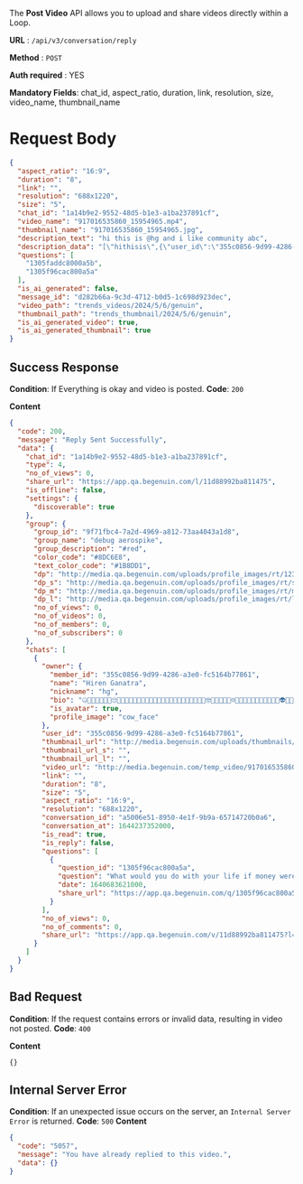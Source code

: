The **Post Video** API allows you to upload and share videos directly within a Loop.

**URL**  :  `/api/v3/conversation/reply`

**Method**  :  `POST`

**Auth required**  : YES

**Mandatory Fields**: chat_id, aspect_ratio, duration, link, resolution, size, video_name, thumbnail_name

# Request Body

```json
{
  "aspect_ratio": "16:9",
  "duration": "8",
  "link": "",
  "resolution": "688x1220",
  "size": "5",
  "chat_id": "1a14b9e2-9552-48d5-b1e3-a1ba237891cf",
  "video_name": "917016535860_15954965.mp4",
  "thumbnail_name": "917016535860_15954965.jpg",
  "description_text": "hi this is @hg and i like community abc",
  "description_data": "[\"hithisis\",{\"user_id\":\"355c0856-9d99-4286-a3e0-fc5164b77861\"},\"andilikecommunity\",{\"community_id\":\"fe3bdd3b-1fcb-44f3-a7ac-15b59796b6f9\"}]",
  "questions": [
    "1305faddc8000a5b",
    "1305f96cac800a5a"
  ],
  "is_ai_generated": false,
  "message_id": "d282b66a-9c3d-4712-b0d5-1c698d923dec",
  "video_path": "trends_videos/2024/5/6/genuin",
  "thumbnail_path": "trends_thumbnail/2024/5/6/genuin",
  "is_ai_generated_video": true,
  "is_ai_generated_thumbnail": true
}
```

## Success Response

**Condition**: If Everything is okay and video is posted. 
**Code**: `200`

**Content**
```json
{
  "code": 200,
  "message": "Reply Sent Successfully",
  "data": {
    "chat_id": "1a14b9e2-9552-48d5-b1e3-a1ba237891cf",
    "type": 4,
    "no_of_views": 0,
    "share_url": "https://app.qa.begenuin.com/l/11d88992ba811475",
    "is_offline": false,
    "settings": {
      "discoverable": true
    },
    "group": {
      "group_id": "9f71fbc4-7a2d-4969-a812-73aa4043a1d8",
      "group_name": "debug aerospike",
      "group_description": "#red",
      "color_code": "#8DC6E8",
      "text_color_code": "#1B8DD1",
      "dp": "http://media.qa.begenuin.com/uploads/profile_images/rt/123.png",
      "dp_s": "http://media.qa.begenuin.com/uploads/profile_images/rt/s/123.png",
      "dp_m": "http://media.qa.begenuin.com/uploads/profile_images/rt/m/123.png",
      "dp_l": "http://media.qa.begenuin.com/uploads/profile_images/rt/l/123.png",
      "no_of_views": 0,
      "no_of_videos": 0,
      "no_of_members": 0,
      "no_of_subscribers": 0
    },
    "chats": [
      {
        "owner": {
          "member_id": "355c0856-9d99-4286-a3e0-fc5164b77861",
          "name": "Hiren Ganatra",
          "nickname": "hg",
          "bio": "🤐🤨😐😑😶😏😒🙄😷😴🤤😪😔😌🤥😬🤒🤕🤢🤮🤧🥵🥶🥴😵🤯🤠🥳🥸😎🤓🧐😳😲😯😮☹🙁😟😕😤😡😠🤬😈👿🤖👾👽👺👻👹🤡💩💯💯💯💤💤💤💤🤳🤳🏿🤳🏿🦾🦿👅👅👅👅👅👅👅",
          "is_avatar": true,
          "profile_image": "cow_face"
        },
        "user_id": "355c0856-9d99-4286-a3e0-fc5164b77861",
        "thumbnail_url": "http://media.begenuin.com/uploads/thumbnails/917016535860_15954966.jpg",
        "thumbnail_url_s": "",
        "thumbnail_url_l": "",
        "video_url": "http://media.begenuin.com/temp_video/917016535860_15954966.mp4",
        "link": "",
        "duration": "8",
        "size": "5",
        "aspect_ratio": "16:9",
        "resolution": "688x1220",
        "conversation_id": "a5006e51-8950-4e1f-9b9a-65714720b0a6",
        "conversation_at": 1644237352000,
        "is_read": true,
        "is_reply": false,
        "questions": [
          {
            "question_id": "1305f96cac800a5a",
            "question": "What would you do with your life if money were no object?",
            "date": 1640683621000,
            "share_url": "https://app.qa.begenuin.com/q/1305f96cac800a5a"
          }
        ],
        "no_of_views": 0,
        "no_of_comments": 0,
        "share_url": "https://app.qa.begenuin.com/v/11d88992ba811475?l=136fe23cf7001400"
      }
    ]
  }
}
```

## Bad Request

**Condition**: If the request contains errors or invalid data, resulting in video not posted.
**Code**: `400`

**Content**
```
{}
```

## Internal Server Error

**Condition**: If an unexpected issue occurs on the server, an `Internal Server Error` is returned.
**Code**: `500`
**Content**
```json
{
  "code": "5057",
  "message": "You have already replied to this video.",
  "data": {}
}
```

